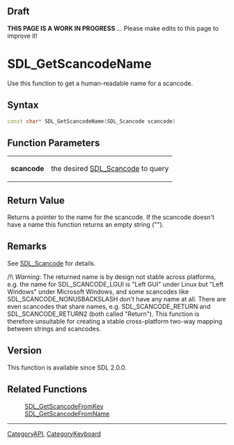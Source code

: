 == Draft ==

'''THIS PAGE IS A WORK IN PROGRESS''' ... Please make edits to this page to improve it!


= SDL_GetScancodeName =
Use this function to get a human-readable name for a scancode.


== Syntax ==
<syntaxhighlight lang='c++'>
const char* SDL_GetScancodeName(SDL_Scancode scancode)
</syntaxhighlight>

== Function Parameters ==
{|
|'''scancode'''
|the desired [[SDL_Scancode]] to query
|}

== Return Value ==
Returns a pointer to the name for the scancode. If the scancode doesn't have a name this function returns an empty string ("").

<!-- <span style="color: green;">Should scancode here be bold?  Should the pointer be mentioned?  Any error state?</span> -->

== Remarks ==
See [[SDL_Scancode]] for details.

/!\ ''Warning'': The returned name is by design not stable across platforms, e.g. the name for SDL_SCANCODE_LGUI is "Left GUI" under Linux but "Left Windows" under Microsoft Windows, and some scancodes like SDL_SCANCODE_NONUSBACKSLASH don't have any name at all.  There are even scancodes that share names, e.g. SDL_SCANCODE_RETURN and SDL_SCANCODE_RETURN2 (both called "Return").  This function is therefore unsuitable for creating a stable cross-platform two-way mapping between strings and scancodes.

== Version ==
This function is available since SDL 2.0.0.

== Related Functions ==
:[[SDL_GetScancodeFromKey]]
:[[SDL_GetScancodeFromName]]

----
[[CategoryAPI]], [[CategoryKeyboard]]
